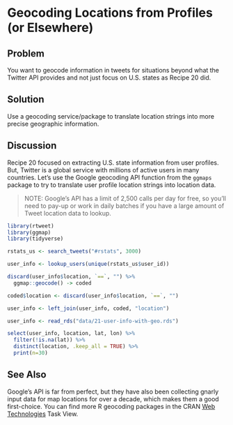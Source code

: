 # Geocoding Locations from Profiles (or Elsewhere)

## Problem

You want to geocode information in tweets for situations beyond what the Twitter API provides and not just focus on U.S. states as Recipe 20 did.

## Solution

Use a geocoding service/package to translate location strings into more precise geographic information.

## Discussion

Recipe 20 focused on extracting U.S. state information from user profiles. But, Twitter is a global service with millions of active users in many countries. Let's use the Google geocoding API function from the `ggmaps` package to try to translate user profile location strings into location data.

>NOTE: Google's API has a limit of 2,500 calls per day for free, so you'll need to pay-up or work in daily batches if you have a large amount of Tweet location data to lookup.

```r
library(rtweet)
library(ggmap)
library(tidyverse)
```
```r
rstats_us <- search_tweets("#rstats", 3000)

user_info <- lookup_users(unique(rstats_us$user_id))

discard(user_info$location, `==`, "") %>% 
  ggmap::geocode() -> coded

coded$location <- discard(user_info$location, `==`, "")

user_info <- left_join(user_info, coded, "location")
```
```r
user_info <- read_rds("data/21-user-info-with-geo.rds")
```
```r
select(user_info, location, lat, lon) %>% 
  filter(!is.na(lat)) %>% 
  distinct(location, .keep_all = TRUE) %>% 
  print(n=30)
```

## See Also

Google's API is far from perfect, but they have also been collecting gnarly input data for map locations for over a decade, which makes them a good first-choice. You can find more R geocoding packages in the CRAN [Web Technologies](https://cran.r-project.org/web/views/WebTechnologies.html) Task View.